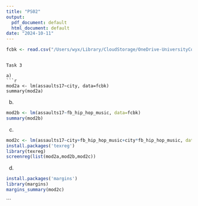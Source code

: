 ```yaml
---
title: "PS02"
output:
  pdf_document: default
  html_document: default
date: "2024-10-11"
---
```



```r
fcbk <- read.csv("/Users/wyx/Library/CloudStorage/OneDrive-UniversityCollegeLondon/Statistical Learning/Problem Sets/fcbk.csv")

```

```

Task 3

a)
```r
mod2a <- lm(assaults17~city, data=fcbk)
summary(mod2a)
```
b)
```r
mod2b <- lm(assaults17~fb_hip_hop_music, data=fcbk)
summary(mod2b)
```

c)
```r
mod2c <- lm(assaults17~city+fb_hip_hop_music+city*fb_hip_hop_music, data=fcbk)
install.packages('texreg')
library(texreg)
screenreg(list(mod2a,mod2b,mod2c))
```
d)
```r
install.packages('margins')
library(margins)
margins_summary(mod2c)
```

```


